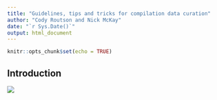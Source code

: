 ```yaml
---
title: "Guidelines, tips and tricks for compilation data curation"
author: "Cody Routson and Nick McKay"
date: "`r Sys.Date()`"
output: html_document
---
```


```r
knitr::opts_chunk$set(echo = TRUE)
```

## Introduction

![](images/WINGS.001.png)
